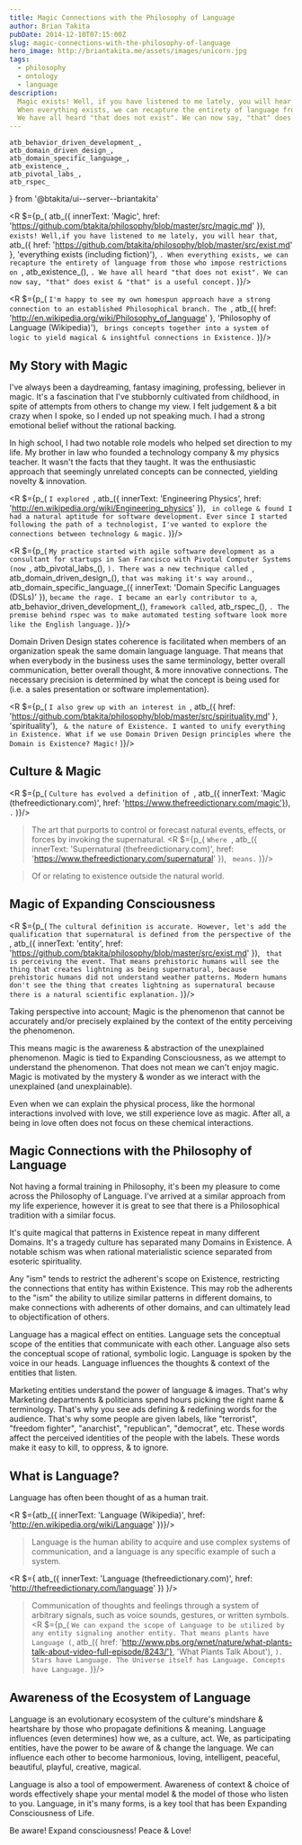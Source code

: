 ```yaml
---
title: Magic Connections with the Philosophy of Language
author: Brian Takita
pubDate: 2014-12-10T07:15:00Z
slug: magic-connections-with-the-philosophy-of-language
hero_image: http://briantakita.me/assets/images/unicorn.jpg
tags:
  - philosophy
  - ontology
  - language
description:
  Magic exists! Well, if you have listened to me lately, you will hear that everything exists (including fiction).
  When everything exists, we can recapture the entirety of language from those who impose restrictions on Existence.
  We have all heard "that does not exist". We can now say, "that" does exist & "that" is a useful concept.
---
```

	atb_behavior_driven_development_,
	atb_domain_driven_design_,
	atb_domain_specific_language_,
	atb_existence_,
	atb_pivotal_labs_,
	atb_rspec_
} from '@btakita/ui--server--briantakita'

<R $={p_(
	atb_({ innerText: 'Magic', href: 'https://github.com/btakita/philosophy/blob/master/src/magic.md' }), ` exists!
	Well,if you have listened to me lately, you will hear that `,
	atb_({ href: 'https://github.com/btakita/philosophy/blob/master/src/exist.md' },
		'everything exists (including fiction)'),
	`. When everything exists, we can recapture the entirety of language from those who impose restrictions on `,
	atb_existence_(), `. We have all heard "that does not exist". We can now say, "that" does exist & "that" is a
	useful concept.`
)}/>

<R $={p_(
	`I'm happy to see my own homespun approach have a strong connection to an established Philosophical branch. The `,
	atb_({ href: 'http://en.wikipedia.org/wiki/Philosophy_of_language' }, 'Philosophy of Language (Wikipedia)'),
	` brings concepts together into a system of logic to yield magical & insightful connections in Existence.`
)}/>

## My Story with Magic

I've always been a daydreaming, fantasy imagining, professing, believer in magic. It's a fascination that I've
stubbornly cultivated from childhood, in spite of attempts from others to change my view. I felt judgement & a bit
crazy when I spoke, so I ended up not speaking much. I had a strong emotional belief without the rational backing.

In high school, I had two notable role models who helped set direction to my life. My brother in law who founded a
technology company & my physics teacher. It wasn't the facts that they taught. It was the enthusiastic approach that
seemingly unrelated concepts can be connected, yielding novelty & innovation.

<R $={p_(
	`I explored `,
	atb_({ innerText: 'Engineering Physics', href: 'http://en.wikipedia.org/wiki/Engineering_physics' }), ` in college
	& found I had a natural aptitude for software development. Ever since I started following the path of a
	technologist, I've wanted to explore the connections between technology & magic.`
)}/>

<R $={p_(
	`My practice started with agile software development as a consultant for startups in San Francisco with Pivotal
	Computer Systems (now `, atb_pivotal_labs_(), `). There was a new technique called `, atb_domain_driven_design_(),
	` that was making it's way around. `,
	atb_domain_specific_language_({ innerText: 'Domain Specific Languages (DSLs)' }), ` became the rage. I became an
	early contributor to a `, atb_behavior_driven_development_(), ` framework called `, atb_rspec_(), `. The premise
	behind rspec was to make automated testing software look more like the English language.`
)}/>

Domain Driven Design states coherence is facilitated when members of an organization speak the same domain language
language. That means that when everybody in the business uses the same terminology, better overall communication,
better overall thought, & more innovative connections. The necessary precision is determined by what the concept is
being used for (i.e. a sales presentation or software implementation).

<R $={p_(
	`I also grew up with an interest in `,
	atb_({ href: 'https://github.com/btakita/philosophy/blob/master/src/spirituality.md' }, 'spirituality'), ` & the
	nature of Existence. I wanted to unify everything in Existence. What if we use Domain Driven Design principles
	where the Domain is Existence? Magic!`
)}/>

## Culture & Magic
<R $={p_(
	`Culture has evolved a definition of `,
	atb_({ innerText: 'Magic (thefreedictionary.com)', href: 'https://www.thefreedictionary.com/magic'}), `.`
)}/>

> The art that purports to control or forecast natural events, effects, or forces by invoking the supernatural.
<R $={p_(
	`Where `,
	atb_({ innerText: 'Supernatural (thefreedictionary.com)',
		href: 'https://www.thefreedictionary.com/supernatural'
	}), ` means.`
)}/>

> Of or relating to existence outside the natural world.

## Magic of Expanding Consciousness
<R $={p_(
	`The cultural definition is accurate. However, let's add the qualification that supernatural is defined from the
	perspective of the `,
	atb_({ innerText: 'entity', href: 'https://github.com/btakita/philosophy/blob/master/src/exist.md' }), ` that is
	perceiving the event. That means prehistoric humans will see the thing that creates lightning as being
	supernatural, because prehistoric humans did not understand weather patterns. Modern humans don't see the thing
	that creates lightning as supernatural because there is a natural scientific explanation.`
)}/>

Taking perspective into account; Magic is the phenomenon that cannot be accurately and/or precisely explained by the
context of the entity perceiving the phenomenon.

This means magic is the awareness & abstraction of the unexplained phenomenon. Magic is tied to Expanding
Consciousness, as we attempt to understand the phenomenon. That does not mean we can't enjoy magic. Magic is
motivated by the mystery & wonder as we interact with the unexplained (and unexplainable).

Even when we can explain the physical process, like the hormonal interactions involved with love, we still
experience love as magic. After all, a being in love often does not focus on these chemical interactions.

## Magic Connections with the Philosophy of Language

Not having a formal training in Philosophy, it's been my pleasure to come across the Philosophy of Language. I've
arrived at a similar approach from my life experience, however it is great to see that there is a Philosophical
tradition with a similar focus.

It's quite magical that patterns in Existence repeat in many different Domains. It's a tragedy culture has separated
many Domains in Existence. A notable schism was when rational materialistic science separated from esoteric
spirituality.

Any "ism" tends to restrict the adherent's scope on Existence, restricting the connections that entity has within
Existence. This may rob the adherents to the "ism" the ability to utilize similar patterns in different domains, to
make connections with adherents of other domains, and can ultimately lead to objectification of others.

Language has a magical effect on entities. Language sets the conceptual scope of the entities that communicate with
each other. Language also sets the conceptual scope of rational, symbolic logic. Language is spoken by the voice in
our heads. Language influences the thoughts & context of the entities that listen.

Marketing entities understand the power of language & images. That's why Marketing departments & politicians spend
hours picking the right name & terminology. That's why you see ads defining & redefining words for the audience.
That's why some people are given labels, like "terrorist", "freedom fighter", "anarchist", "republican", "democrat",
etc. These words affect the perceived identities of the people with the labels. These words make it easy to kill, to
oppress, & to ignore.

## What is Language?

Language has often been thought of as a human trait.

<R $={atb_({ innerText: 'Language (Wikipedia)', href: 'http://en.wikipedia.org/wiki/Language' })}/>

> Language is the human ability to acquire and use complex systems of communication, and a language is any specific
example of such a system.

<R $={
	atb_({
		innerText: 'Language (thefreedictionary.com)',
		href: 'http://thefreedictionary.com/language' })
}/>

> Communication of thoughts and feelings through a system of arbitrary signals, such as voice sounds, gestures, or
> written symbols.
<R $={p_(
	`We can expand the scope of Language to be utilized by any entity signaling another entity. That means plants have
	Language (`,
	atb_({ href: 'http://www.pbs.org/wnet/nature/what-plants-talk-about-video-full-episode/8243/'},
		'What Plants Talk About'),
	`). Stars have Language. The Universe itself has Language. Concepts have Language.`
)}/>

## Awareness of the Ecosystem of Language

Language is an evolutionary ecosystem of the culture's mindshare & heartshare by those who propagate definitions &
meaning. Language influences (even determines) how we, as a culture, act. We, as participating entities, have the
power to be aware of & change the language. We can influence each other to become harmonious, loving, intelligent,
peaceful, beautiful, playful, creative, magical.

Language is also a tool of empowerment. Awareness of context & choice of words effectively shape your mental model &
the model of those who listen to you. Language, in it's many forms, is a key tool that has been Expanding
Consciousness of Life.

Be aware! Expand consciousness! Peace & Love!
